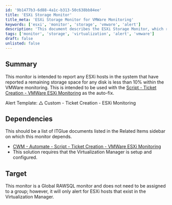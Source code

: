 ```yaml
---
id: '9b1477b3-6d88-4a1c-b313-50c638bb84ee'
title: 'ESXi Storage Monitor'
title_meta: 'ESXi Storage Monitor for VMWare Monitoring'
keywords: ['esxi', 'monitor', 'storage', 'vmware', 'alert']
description: 'This document describes the ESXi Storage Monitor, which reports any ESXi hosts with less than 10% remaining storage space. It is designed to work alongside the Ticket Creation script for VMWare ESXi Monitoring, providing automated alerts and facilitating proactive management of storage issues in virtual environments.'
tags: ['monitor', 'storage', 'virtualization', 'alert', 'vmware']
draft: false
unlisted: false
---
```

## Summary

This monitor is intended to report any ESXi hosts in the system that have reported a remaining storage space for any disk is less than 10% within the VMWare monitoring. This is intended to be used with the [Script - Ticket Creation - VMWare ESXi Monitoring](https://proval.itglue.com/DOC-5078775-10689215) as the auto-fix.

Alert Template: △ Custom - Ticket Creation - ESXi Monitoring

## Dependencies

This should be a list of ITGlue documents listed in the Related Items sidebar on which this monitor depends.

- [CWM - Automate - Script - Ticket Creation - VMWare ESXi Monitoring](https://proval.itglue.com/DOC-5078775-10689215)
- This solution requires that the Virtualization Manager is setup and configured.

## Target

This monitor is a Global RAWSQL monitor and does not need to be assigned to a group; however, it will only alert for ESXi hosts that exist in the Virtualization Manager.













